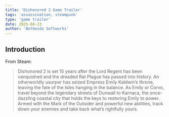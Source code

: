 ```yaml
---
title: 'Dishonored 2 Game Trailer'
tags: 'assassination, steampunk'
type: 'game trailer'
date: 2025-04-23
author: 'Bethesda Softworks'
---
```


## Introduction

From Steam:

> Dishonored 2 is set 15 years after the Lord Regent has been vanquished and the dreaded Rat Plague has passed into history.
An otherworldly usurper has seized Empress Emily Kaldwin’s throne, leaving the fate of the Isles hanging in the balance.
As Emily or Corvo, travel beyond the legendary streets of Dunwall to Karnaca, the once-dazzling coastal city that holds the keys to restoring Emily to power.
Armed with the Mark of the Outsider and powerful new abilities, track down your enemies and take back what’s rightfully yours.


